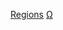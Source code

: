{{Wikipedia category|hidden=yes|container=yes}}
{{Eponymous category}}
[[Category:以行政區劃命名的分類|Regions]]
[[Category:地區|Ω]]